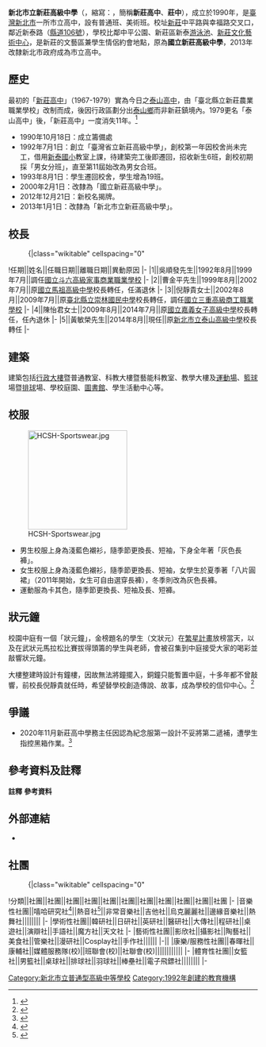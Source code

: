 {{Distinguish|高雄市立新莊高級中學}}
{{about|1992年設立於新北市新莊區的高級中學|過去1967-1979的「台灣省立新莊高中」|泰山高中}}
{{Refimprove|time=2020-10-04T16:11:27+00:00}}
{{Infobox school
| name = 新北市立新莊高級中學
| image = HCSH校徽.jpg
| motto = 誠、恕、勤、毅
| established = {{Unbulleted list|1990年臺灣省立新莊高級中學|2000年國立新莊高級中學|2013年新北市立新莊高級中學}}
| type = 市立高中、男女合校
| district = [[新北市|新北市]][[新莊區|新莊區]]
| grades = 三年學制
| principal = 劉敏榮aka新莊卡爾爺爺<ref>{{Cite news|title=Edward Asner|url=https://www.imdb.com/name/nm0000799/|accessdate=2022-05-19|archive-date=2022-06-26|archive-url=https://web.archive.org/web/20220626083024/https://www.imdb.com/name/nm0000799/}}</ref>
| enrollment = 約2200人
| classes = 57
| address = {{flagicon|TWN}}[[新北市|新北市]][[新莊區|新莊區]]中平路135號
| website = {{URL|http://www.hcsh.ntpc.edu.tw/}}
| number = +886-2-2991-2391
| area = 36,662平方公尺
| fax = +886-2-8991-2660
| coordinates = {{Coord|25.048056|121.444636|display=inline,title}}
| pushpin_map = Taiwan NewTaipei
}}

'''新北市立新莊高級中學'''（{{Lang-en|New Taipei Municipal Hsinchuang Senior High School}}，縮寫：{{Lang|en|HCSH}}，簡稱'''新莊高中'''、'''莊中'''），成立於1990年，是[[臺灣|臺灣]][[新北市|新北市]]一所市立高中，設有普通班、美術班。校址[[新莊區|新莊]]中平路與幸福路交叉口，鄰近新泰路（[[縣道106號|縣道106號]]），學校比鄰中平公園、新莊區新泰[[游泳池|游泳池]]、[[新莊文化藝術中心|新莊文化藝術中心]]，是新莊的文藝區兼學生情侶約會地點，原為'''國立新莊高級中學'''，2013年改隸新北市政府成為市立高中。

==歷史==
最初的「[[新莊高中|新莊高中]]」（1967-1979）實為今日之[[泰山高中|泰山高中]]，由「臺北縣立新莊農業職業學校」改制而成，後因行政區劃分出[[泰山區_(新北市)|泰山鄉]]而非新莊鎮境內。1979更名「泰山高中」後，「新莊高中」一度消失11年。<ref>{{Cite web|url=https://esa.ntpc.edu.tw/jsp/schdata/schdata2.jsp?schno=013337|title=新北市立新莊高級中學詳細資料|access-date=2021-11-25|archive-date=2021-11-25|archive-url=https://web.archive.org/web/20211125154849/https://esa.ntpc.edu.tw/jsp/schdata/schdata2.jsp?schno=013337|dead-url=no}}</ref>

*1990年10月18日：成立籌備處
*1992年7月1日：創立「臺灣省立新莊高級中學」，創校第一年因校舍尚未完工，借用[[新北市新莊區新泰國民小學|新泰國小]]教室上課，待建築完工後即遷回，招收新生6班，創校初期採「男女分班」，直至第11屆始改為男女合班。
*1993年8月1日：學生遷回校舍，學生增為19班。
*2000年2月1日：改隸為「國立新莊高級中學」。
*2012年12月21日：新校名揭牌。
*2013年1月1日：改隸為「新北市立新莊高級中學」。

==校長==
:{|class="wikitable" cellspacing="0"
!任期||姓名||任職日期||離職日期||異動原因
|-
|1||吳順發先生||1992年8月||1999年7月||調任[[國立斗六高級家事商業職業學校|國立斗六高級家事商業職業學校]]
|-
|2||曹金平先生||1999年8月||2002年7月||原[[國立馬祖高級中學|國立馬祖高級中學]]校長轉任，任滿退休
|-
|3||倪靜貴女士||2002年8月||2009年7月||原[[新北市立崇林國民中學|臺北縣立崇林國民中學]]校長轉任，調任[[新北市立三重高級商工職業學校|國立三重高級商工職業學校]]
|-
|4||陳怡君女士||2009年8月||2014年7月||原[[國立嘉義女子高級中學|國立嘉義女子高級中學]]校長轉任，任內退休
|-
|5||黃敏榮先生||2014年8月||現任||原[[新北市立泰山高級中學|新北市立泰山高級中學]]校長轉任
|-

==建築==
{{Unreferenced section|time=2019-12-23T20:39:11+00:00}}
建築包括[[行政|行政]][[大樓|大樓]]暨普通教室、科教大樓暨藝能科教室、教學大樓及[[運動場|運動場]]、[[籃球|籃球]]場暨[[排球|排球]]場、學校庭園、[[圖書館|圖書館]]、學生活動中心等。

==校服==
{{Unreferenced section|time=2019-12-23T20:39:11+00:00}}
[[File:HCSH-Sportswear.jpg|200px]]
*男生校服上身為淺藍色襯衫，隨季節更換長、短袖，下身全年著「灰色長褲」。
*女生校服上身為淺藍色襯衫，隨季節更換長、短袖，女學生於夏季著「八片圓裙」（2011年開始，女生可自由選穿長褲），冬季則改為灰色長褲。
*運動服為卡其色，隨季節更換長、短袖及長、短褲。

==狀元鐘==
校園中庭有一個「狀元鐘」，金榜題名的學生（文狀元）在[[繁星計畫|繁星計畫]]放榜當天，以及在武狀元馬拉松比賽拔得頭籌的學生與老師，會被召集到中庭接受大家的喝彩並敲響狀元鐘。

大樓整建時設計有鐘樓，因故無法將鐘擺入，銅鐘只能暫置中庭，十多年都不曾敲響，前校長倪靜貴就任時，希望替學校創造傳說、故事，成為學校的信仰中心。<ref>{{Cite news|title=新莊高中狀元鐘 敲響狀元故事|url=https://news.ltn.com.tw/news/local/paper/192969|date=2008-03-03|work=[[自由時報|自由時報]]|accessdate=2019-12-23|language=Zh-hant|format=html|archive-date=2021-01-24|archive-url=https://web.archive.org/web/20210124122026/https://news.ltn.com.tw/news/local/paper/192969|dead-url=no}}</ref>

==爭議==
*2020年11月新莊高中學務主任因認為紀念服{{noteTag|1=紀念服為新莊高中每年校慶時會投票選出校慶紀念服，獲第一者新莊高中會將紀念服送給全校師生。}}第一設計不妥將第二遞補，遭學生指控黑箱作業。<ref>{{cite news |title=校慶紀念服票選第一卻「被消失」　新莊高中遭控「黑箱」作業 |url=https://tw.appledaily.com/life/20201103/JPDPC43QCVANVDENQCFCMIJERE/ |accessdate=2021-03-30 |publisher=蘋果日報 |date=2020-11-03 |language=zh-hant}}</ref>
==參考資料及註釋==
'''註釋'''
{{notefoot}}
'''參考資料'''
{{Reflist|2}}
==外部連結==
*{{Official website|http://www.hcsh.ntpc.edu.tw/}}
{{新北市高級中等學校列表}}
{{臺灣高中美術資優班}}
[[Category:新北市立普通型高級中等學校|Category:新北市立普通型高級中等學校]]
[[Category:1992年創建的教育機構|Category:1992年創建的教育機構]]
==社團==
:{|class="wikitable" cellspacing="0"
!分類||社團||社團||社團||社團||社團||社團||社團||社團||社團||社團||社團
|-
|音樂性社團||嘻哈研究社<ref>{{Cite news|title=新莊嘻研|url=https://www.instagram.com/hchc_official_/}}</ref>||熱音社<ref>{{Cite news|title=新莊熱音|url=https://www.instagram.com/hchm_17th/}}</ref>||非常音樂社||吉他社||烏克麗麗社||邊緣音樂社||熱舞社||||||||
|-
|學術性社團||韓研社||日研社||英研社||醫研社||大傳社||程研社||桌遊社||演辯社||手語社||魔方社||天文社
|-
|藝術性社團||影欣社||攝影社||陶藝社||美食社||管樂社||漫研社||Cosplay社||手作社||||||
|-||
|康樂/服務性社團||春暉社||康輔社||媒體服務隊(校)||班聯會(校)||社聯會(校)||||||||||||
|-
|體育性社團||女籃社||男籃社||桌球社||排球社||羽球社||棒壘社||電子飛鏢社||||||||
|-